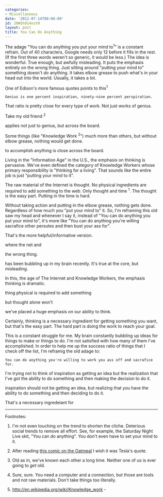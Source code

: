 ```yaml
---
categories:
- Miscellaneous
date: '2012-07-14T00:00:00'
id: 20WSh914nzV9
layout: post
title: You Can Do Anything
---
```


The adage "You can do anything you put your mind to<sup>1</sup>" is a constant refrain. Out of 40 characters, Google needs only 12 before it fills in the rest. (If the first three words weren't so generic, it would be less.) The idea is wonderful. True enough, but awfully misleading. It puts the emphasis entirely on the wrong thing. Just sitting around "putting your mind to" something doesn't *do* anything. It takes elbow grease to push what's in your head out into the world. Usually, it takes a lot. 

One of Edison's more famous quotes points to this<sup>1</sup>

	Genius is one percent inspiration, ninety-nine percent perspiration.

That ratio is pretty close for every type of work. Not just works of genius. 



Take my old friend <sup>2</sup>





 applies not just to genius, but across the board. 





 Some things (like "Knowledge Work <sup>2</sup>") much more than others, but without elbow grease, nothing would get done. 



to accomplish anything is close across the board. 










Living in the "Information Age" in the U.S., the emphasis on thinking is pervasive. We've even defined the category of Knowledge Workers whose primary responsibility is "thinking for a living". That sounds like the entire job is just "putting your mind to it". 


The raw material of the Internet is thought. No physical ingredients are required to add something to the web. Only thought and time <sup>1</sup>. The thought is the easy part. Putting in the time is hard. 

Without taking action and putting in the elbow grease, nothing gets done. Regardless of how much you "put your mind to" it. 
So, I'm reframing this old saw my head and whenever I say it, instead of "You can do anything you put your mind to", it's more like "You can do anything you're willing sacrafice other persutes and then bust your ass for".

That's the more helpful/informative version. 











where the net and 




 the wrong thing. 




 has been bubbling up in my brain recently. It's true at the core, but misleading. 

In this, the age of The Internet and Knowledge Workers, the emphasis thinking is dramatic. 




thing physical is required to add something 

 but thought alone won't




we've placed a huge emphasis on our ability to think. 


Certainly, thinking is a necessary ingredient for getting something you want, but that's the easy part. The hard part is doing the work to reach your goal. 

This is a constant struggle for me. My brain constantly bubbling up ideas for things to make or things to do. I'm not satisfied with how many of them I've accomplished. In order to help me up the success ratio of things that I check off the list, I'm reframig the old adage to:

	You can do anything you're willing to work you ass off and sacrafice for. 
	
	






I'm trying not to think of inspiration as getting an idea but the realization that I've got the ability to do something and then making the decision to do it. 

inspiration should not be getting an idea, but realizing that you have the ability to do something and then deciding to do it. 





That's a necessary ingredeiant for 



---

Footnotes:

1. I'm not even touching on the trend to shorten the cliche. Deterious social trends to remove all effort. See, for example, the Saturday Night Live skit, "You can do anything". You don't even have to set your mind to it.

2. After reading [this comic on the Oatmeal](http://theoatmeal.com/comics/tesla) I wish it was Tesla's quote. 

2. Old as in, we've known each other a long time. Neither one of us is ever going to *get* old.




1. Sure, sure. You need a computer and a connection, but those are tools and not raw materials. Don't take things too literally. 


2. http://en.wikipedia.org/wiki/Knowledge_work - 




<!--

TODO:

Get a screen grab from google showing auto complete of "You can do" up until it shows you the auto result. You've got one that was shot at 3am on July 14, 2012. But it was with a google doodle. You should get one with the plain old google logo.

Add this video http://www.hulu.com/watch/319318/

Put in an example from the clay pots study.





-->